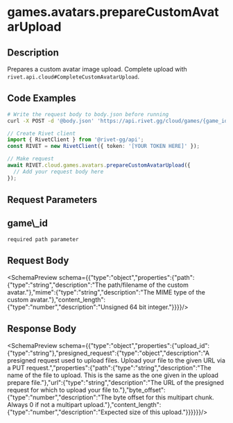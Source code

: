 
# games.avatars.prepareCustomAvatarUpload



## Description

Prepares a custom avatar image upload.
Complete upload with `rivet.api.cloud#CompleteCustomAvatarUpload`.


## Code Examples

<CodeGroup title='Request' tag='POST' label='https://api.rivet.gg/cloud/games/{game_id}/prepare'>

```bash {{ "title": "cURL" }}
# Write the request body to body.json before running
curl -X POST -d '@body.json' 'https://api.rivet.gg/cloud/games/{game_id}/prepare'
```

```ts
// Create Rivet client
import { RivetClient } from '@rivet-gg/api';
const RIVET = new RivetClient({ token: '[YOUR TOKEN HERE]' });

// Make request
await RIVET.cloud.games.avatars.prepareCustomAvatarUpload({
  // Add your request body here
});
```

</CodeGroup>

## Request Parameters
<div className="property ml-4">
<div className="flex flex-row items-center my-2">
<h2 className="text-lg font-bold text-cream-50 m-0">game\_id</h2><code className="m-0 ml-4 pb-0 pt-0.5 text-cream-500"><span className="font-normal text-cream-600">required</span> path parameter</code>
</div>

</div>

## Request Body
<SchemaPreview schema={{"type":"object","properties":{"path":{"type":"string","description":"The path/filename of the custom avatar."},"mime":{"type":"string","description":"The MIME type of the custom avatar."},"content_length":{"type":"number","description":"Unsigned 64 bit integer."}}}}/>
## Response Body
<SchemaPreview schema={{"type":"object","properties":{"upload_id":{"type":"string"},"presigned_request":{"type":"object","description":"A presigned request used to upload files. Upload your file to the given URL via a PUT request.","properties":{"path":{"type":"string","description":"The name of the file to upload. This is the same as the one given in the upload prepare file."},"url":{"type":"string","description":"The URL of the presigned request for which to upload your file to."},"byte_offset":{"type":"number","description":"The byte offset for this multipart chunk. Always 0 if not a multipart upload."},"content_length":{"type":"number","description":"Expected size of this upload."}}}}}}/>
